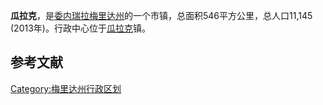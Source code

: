 {{Infobox settlement
| name                    = 瓜拉克
| native_name             = Municipio Guaraque
| settlement_type         = 市镇
| image_skyline           =  
| imagesize               = 
| image_caption           = 
| image_flag              = 
| flag_size               = 
| image_shield            = 
| shield_size             = 
| image_map               = Venezuela - Mérida - Guaraque.svg
| map_caption             = 在委内瑞拉的位置
| subdivision_type        = 国家
| subdivision_name        = 波黑
| subdivision_type1       = [[委内瑞拉行政区划|州]]
| subdivision_name1       = [[梅里达州|梅里达州]]
| area_total_km2          = 546
| elevation_m             = 
| population_total        = 11145 
| population_as_of        = 2013年
| population_density_km2  = auto
| footnotes               = 
}}
'''瓜拉克'''，是[[委内瑞拉|委内瑞拉]][[梅里达州|梅里达州]]的一个市镇，总面积546平方公里，总人口11,145 (2013年)。行政中心位于[[瓜拉克|瓜拉克]]镇。


==参考文献==
{{reflist}}

[[Category:梅里达州行政区划|Category:梅里达州行政区划]]